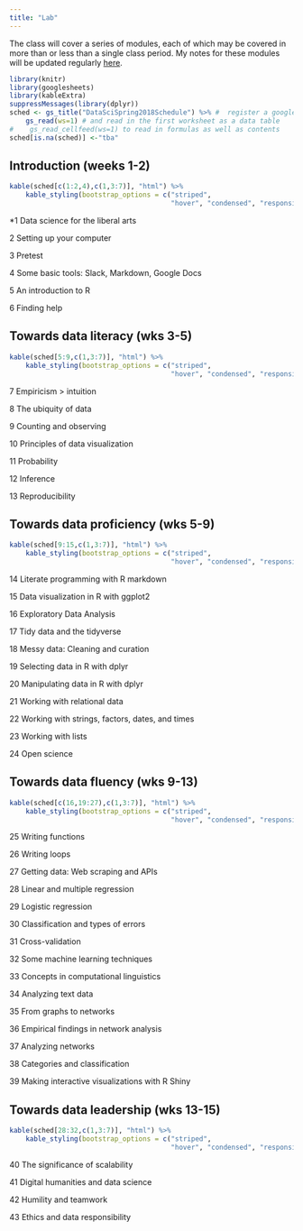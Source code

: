 ```yaml
---
title: "Lab"
---
```


The class will cover a series of modules, each of which may be covered in more than or less than a single class period.  My notes for these modules will be updated regularly [here](https://kevinlanning.github.io/DataSciLibArts/).

```r
library(knitr)
library(googlesheets)
library(kableExtra)
suppressMessages(library(dplyr))
sched <- gs_title("DataSciSpring2018Schedule") %>% #  register a googlesheet
    gs_read(ws=1) # and read in the first worksheet as a data table
#    gs_read_cellfeed(ws=1) to read in formulas as well as contents
sched[is.na(sched)] <-"tba"

```


## Introduction (weeks 1-2)

```r
kable(sched[c(1:2,4),c(1,3:7)], "html") %>%
    kable_styling(bootstrap_options = c("striped", 
                                        "hover", "condensed", "responsive"))

```

*1 Data science for the liberal arts

2 Setting up your computer

3 Pretest

4 Some basic tools: Slack, Markdown, Google Docs

5 An introduction to R 

6 Finding help

## Towards data literacy (wks 3-5)
```r
kable(sched[5:9,c(1,3:7)], "html") %>%
    kable_styling(bootstrap_options = c("striped", 
                                        "hover", "condensed", "responsive"))

```

7 Empiricism > intuition

8 The ubiquity of data

9 Counting and observing

10 Principles of data visualization 

11 Probability

12 Inference

13 Reproducibility

## Towards data proficiency (wks 5-9)
```r
kable(sched[9:15,c(1,3:7)], "html") %>%
    kable_styling(bootstrap_options = c("striped", 
                                        "hover", "condensed", "responsive"))

```

14 Literate programming with R markdown 

15 Data visualization in R with ggplot2

16 Exploratory Data Analysis

17 Tidy data and the tidyverse

18 Messy data: Cleaning and curation

19 Selecting data in R with dplyr

20 Manipulating data in R with dplyr

21 Working with relational data

22 Working with strings, factors, dates, and times

23 Working with lists 

24 Open science

## Towards data fluency (wks 9-13)
```r
kable(sched[c(16,19:27),c(1,3:7)], "html") %>%
    kable_styling(bootstrap_options = c("striped", 
                                        "hover", "condensed", "responsive"))

```

25 Writing functions

26 Writing loops

27 Getting data: Web scraping and APIs 

28 Linear and multiple regression

29 Logistic regression

30 Classification and types of errors

31 Cross-validation

32 Some machine learning techniques

33 Concepts in computational linguistics

34 Analyzing text data

35 From graphs to networks

36 Empirical findings in network analysis

37 Analyzing networks 

38 Categories and classification

39 Making interactive visualizations with R Shiny

## Towards data leadership (wks 13-15)
```r
kable(sched[28:32,c(1,3:7)], "html") %>%
    kable_styling(bootstrap_options = c("striped", 
                                        "hover", "condensed", "responsive"))

```

40 The significance of scalability 

41 Digital humanities and data science

42 Humility and teamwork

43 Ethics and data responsibility

